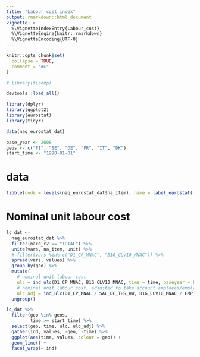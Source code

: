 ```yaml
---
title: "Labour cost index"
output: rmarkdown::html_document
vignette: >
  %\VignetteIndexEntry{Labour_cost}
  %\VignetteEngine{knitr::rmarkdown}
  %\VignetteEncoding{UTF-8}
---
```


```r
knitr::opts_chunk$set(
  collapse = TRUE,
  comment = "#>"
)
```

```r
# library(ficomp)

devtools::load_all()

library(dplyr)
library(ggplot2)
library(eurostat)
library(tidyr)

data(naq_eurostat_dat)

base_year <- 2008
geos <- c("FI", "SE", "DE", "FR", "IT", "DK")
start_time <- "1990-01-01"

```

# data

```r

tibble(code = levels(naq_eurostat_dat$na_item), name = label_eurostat(levels(naq_eurostat_dat$na_item), "na_item"))

```


# Nominal unit labour cost

```r

lc_dat <- 
  naq_eurostat_dat %>% 
  filter(nace_r2 == "TOTAL") %>% 
  unite(vars, na_item, unit) %>% 
  # filter(vars %in% c("D1_CP_MNAC", "B1G_CLV10_MNAC")) %>% 
  spread(vars, values) %>% 
  group_by(geo) %>% 
  mutate(
    # nominal unit labour cost
    ulc = ind_ulc(D1_CP_MNAC, B1G_CLV10_MNAC, time = time, baseyear = base_year),
    # nominal unit labour cost, adjusted to take account emploees/emplyed share
    ulc_adj = ind_ulc(D1_CP_MNAC / SAL_DC_THS_HW, B1G_CLV10_MNAC / EMP_DC_THS_HW, time = time, baseyear = base_year)) %>% 
  ungroup()

lc_dat %>% 
  filter(geo %in% geos,
         time >= start_time) %>% 
  select(geo, time, ulc, ulc_adj) %>% 
  gather(ind, values, -geo, -time) %>% 
  ggplot(aes(time, values, colour = geo)) +
  geom_line() +
  facet_wrap(~ ind)

```

